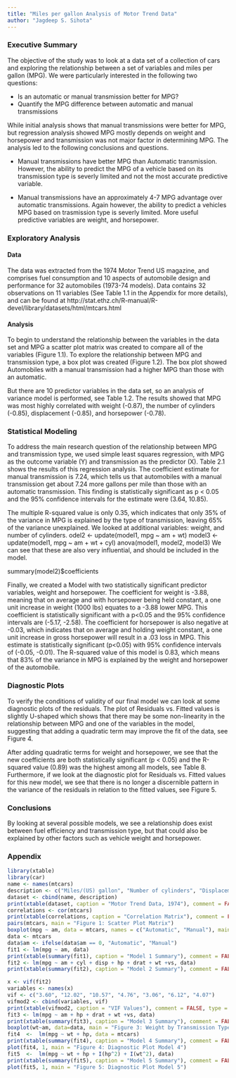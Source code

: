 ```yaml
---
title: "Miles per gallon Analysis of Motor Trend Data"
author: "Jagdeep S. Sihota"
---
```


### Executive Summary
The objective of the study was to look at a data set of a collection of cars and exploring the relationship between a set of variables and miles per gallon (MPG). We were particularly interested in the following two questions:

* Is an automatic or manual transmission better for MPG?
* Quantify the MPG difference between automatic and manual transmissions

While initial analysis shows that manual transmissions were better for MPG, but regression analysis showed MPG mostly depends on weight and horsepower and transmission was not major factor in determining MPG. The analysis led to the following conclusions and questions.

* Manual transmissions have better MPG than Automatic transmission. However, the ability to predict the MPG of a vehicle based on its transmission type is severly limited and not the most accurate predictive variable.

* Manual transmissions have an approximately 4-7 MPG advantage over automatic transmissions. Again however, the ability to predict a vehicles MPG based on trasmission type is severly limited. More useful predictive variables are weight, and horsepower.


### Exploratory Analysis
#### Data
The data was extracted from the 1974 Motor Trend US magazine, and comprises fuel consumption and 10 aspects of automobile design and performance for 32 automobiles (1973-74 models). Data contains 32 observations on 11 variables (See Table 1.1 in the Appendix for more details), and can be found at http://stat.ethz.ch/R-manual/R-devel/library/datasets/html/mtcars.html

#### Analysis
To begin to understand the relationship between the variables in the data set and MPG a scatter plot matrix was created to compare all of the variables (Figure 1.1). To explore the relationship between MPG and transmission type, a box plot was created (Figure 1.2). The box plot showed Automobiles with a manual transmission had a higher MPG than those with an automatic.

But there are 10 predictor variables in the data set, so an analysis of variance model is performed, see Table 1.2. The results showed that MPG was most highly correlated with weight (-0.87), the number of cylinders (-0.85), displacement (-0.85), and horsepower (-0.78).

### Statistical Modeling
To address the main research question of the relationship between MPG and transmission type, we used simple least squares regression, with MPG as the outcome variable (Y) and transmission as the predictor (X). Table 2.1 shows the results of this regression analysis. The coefficient estimate for manual transmission is 7.24, which tells us that automobiles with a manual transmission get about 7.24 more gallons per mile than those with an automatic transmission. This finding is statistically significant as p < 0.05 and the 95% confidence intervals for the estimate were (3.64, 10.85).

The multiple R-squared value is only 0.35, which indicates that only 35% of the variance in MPG is explained by the type of transmission, leaving 65% of the variance unexplained. We looked at additional variables: weight, and number of cylinders. 
odel2 <- update(model1, mpg ~ am + wt)
model3 <- update(model1, mpg ~ am + wt + cyl)
anova(model1, model2, model3)
We can see that these are also very influential, and should be included in the model.

summary(model2)$coefficients


Finally, we created a Model with two statistically significant predictor variables, weight and horsepower. The coefficient for weight is -3.88, meaning that on average and with horsepower being held constant, a one unit increase in weight (1000 lbs) equates to a -3.88 lower MPG. This coefficient is statistically significant with a p<0.05 and the 95% confidence intervals are (-5.17, -2.58). The coefficient for horsepower is also negative at -0.03, which indicates that on average and holding weight constant, a one unit increase in gross horsepower will result in a .03 loss in MPG. This estimate is statistically significant (p<0.05) with 95% confidence intervals of (-0.05, -0.01). The R-squared value of this model is 0.83, which means that 83% of the variance in MPG is explained by the weight and horsepower of the automobile.

### Diagnostic Plots
To verify the conditions of validity of our final model we can look at some diagnostic plots of the residuals. The plot of Residuals vs. Fitted values is slightly U-shaped which shows that there may be some non-linearity in the relationship between MPG and one of the variables in the model, suggesting that adding a quadratic term may improve the fit of the data, see Figure 4.

After adding quadratic terms for weight and horsepower, we see that the new coefficients are both statistically significant (p < 0.05) and the R-squared value (0.89) was the highest among all models, see Table 8. Furthermore, if we look at the diagnostic plot for Residuals vs. Fitted values for this new model, we see that there is no longer a discernible pattern in the variance of the residuals in relation to the fitted values, see Figure 5.

### Conclusions 
By looking at several possible models, we see a relationship does exist between fuel efficiency and transmission type, but that could also be explained by other factors such as vehicle weight and horsepower.

### Appendix
```r
library(xtable)
library(car)
name <- names(mtcars)
description <- c("Miles/(US) gallon", "Number of cylinders", "Displacement (cu.in.", "Gross horsepower", "Rear axle ratio", "Weight (lb/1000)", "1/4 mile time", "V/S", "Transmission (0 = automatic, 1 = manual)", "Number of forward gears", "Number of carburetors")
dataset <- cbind(name, description)
print(xtable(dataset, caption = "Motor Trend Data, 1974"), comment = FALSE, type = 'latex')
correlations <- cor(mtcars)
print(xtable(correlations, caption = "Correlation Matrix"), comment = FALSE, type = 'latex')
pairs(mtcars, main = "Figure 1: Scatter Plot Matrix")
boxplot(mpg ~ am, data = mtcars, names = c("Automatic", "Manual"), main = "Figure 2: MPG by Transmission Type", ylab = "Miles per Gallon (MPG)", xlab = "Transmission")
data <- mtcars
data$am <- ifelse(data$am == 0, "Automatic", "Manual")
fit1 <- lm(mpg ~ am, data)
print(xtable(summary(fit1), caption = "Model 1 Summary"), comment = FALSE, type = 'latex')
fit2 <- lm(mpg ~ am + cyl + disp + hp + drat + wt +vs, data)
print(xtable(summary(fit2), caption = "Model 2 Summary"), comment = FALSE, type = 'latex')

x <- vif(fit2)
variables <- names(x)
vif <- c("3.60", "12.02", "10.57", "4.76", "3.06", "6.12", "4.07")
vifmod2 <- cbind(variables, vif)
print(xtable(vifmod2, caption = "VIF Values"), comment = FALSE, type = 'latex')
fit3 <- lm(mpg ~ am + hp + drat + wt +vs, data)
print(xtable(summary(fit3), caption = "Model 3 Summary"), comment = FALSE, type = 'latex')
boxplot(wt~am, data=data, main = "Figure 3: Weight by Transmission Type", ylab = "Weight (lb/1000)", xlab = "Transmission")
fit4  <-  lm(mpg ~ wt + hp, data = mtcars)
print(xtable(summary(fit4), caption = "Model 4 Summary"), comment = FALSE, type = 'latex')
plot(fit4, 1, main = "Figure 4: Diagnostic Plot Model 4")
fit5  <-  lm(mpg ~ wt + hp + I(hp^2) + I(wt^2), data)
print(xtable(summary(fit5), caption = "Model 5 Summary"), comment = FALSE, type = 'latex')
plot(fit5, 1, main = "Figure 5: Diagnostic Plot Model 5")
```
